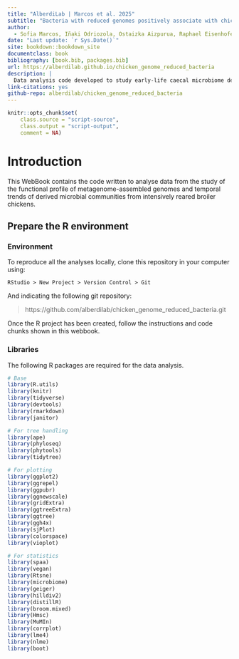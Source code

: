 ```yaml
---
title: "AlberdiLab | Marcos et al. 2025"
subtitle: "Bacteria with reduced genomes positively associate with chicken body weight"
author:
  - Sofia Marcos, Iñaki Odriozola, Ostaizka Aizpurua, Raphael Eisenhofer, Sarah Siu Tze Mak, Garazi Martin, Varsha Kale, Germana Baldi, Robert D Finn, Joan Tarradas, Andone Estonba, M Thomas P Gilbert, Antton Alberdi^[University of Copenhagen, antton.alberdi@sund.ku.dk]
date: "Last update: `r Sys.Date()`"
site: bookdown::bookdown_site
documentclass: book
bibliography: [book.bib, packages.bib]
url: https://alberdilab.github.io/chicken_genome_reduced_bacteria
description: |
  Data analysis code developed to study early-life caecal microbiome development and its association with chicken body weight 
link-citations: yes
github-repo: alberdilab/chicken_genome_reduced_bacteria
---
```


```r
knitr::opts_chunk$set(
    class.source = "script-source",
    class.output = "script-output",
    comment = NA)
```

# Introduction

This WebBook contains the code written to analyse data from the study of the functional profile of metagenome-assembled genomes and temporal trends of derived microbial communities from intensively reared broiler chickens.

## Prepare the R environment

### Environment

To reproduce all the analyses locally, clone this repository in your computer using:

```
RStudio > New Project > Version Control > Git
```

And indicating the following git repository:

> https://github.com/alberdilab/chicken_genome_reduced_bacteria.git

Once the R project has been created, follow the instructions and code chunks shown in this webbook.

### Libraries

The following R packages are required for the data analysis.

```r
# Base
library(R.utils)
library(knitr)
library(tidyverse)
library(devtools)
library(rmarkdown)
library(janitor)

# For tree handling
library(ape)
library(phyloseq)
library(phytools)
library(tidytree)

# For plotting
library(ggplot2)
library(ggrepel)
library(ggpubr)
library(ggnewscale)
library(gridExtra)
library(ggtreeExtra)
library(ggtree)
library(ggh4x)
library(sjPlot)
library(colorspace)
library(vioplot)

# For statistics
library(spaa)
library(vegan)
library(Rtsne)
library(microbiome)
library(geiger)
library(hilldiv2)
library(distillR)
library(broom.mixed)
library(Hmsc)
library(MuMIn)
library(corrplot)
library(lme4)
library(nlme)
library(boot)
```
